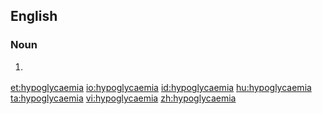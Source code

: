 ==English==

===Noun===
{{en-noun|s|-}}

# {{medical}} {{alternative spelling of|hypoglycemia}}

[[et:hypoglycaemia]]
[[io:hypoglycaemia]]
[[id:hypoglycaemia]]
[[hu:hypoglycaemia]]
[[ta:hypoglycaemia]]
[[vi:hypoglycaemia]]
[[zh:hypoglycaemia]]